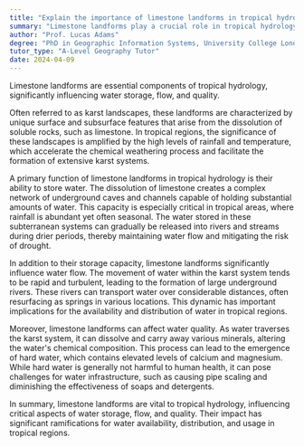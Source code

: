 ```yaml
---
title: "Explain the importance of limestone landforms in tropical hydrology"
summary: "Limestone landforms play a crucial role in tropical hydrology by influencing water storage, flow, and quality."
author: "Prof. Lucas Adams"
degree: "PhD in Geographic Information Systems, University College London"
tutor_type: "A-Level Geography Tutor"
date: 2024-04-09
---
```


Limestone landforms are essential components of tropical hydrology, significantly influencing water storage, flow, and quality.

Often referred to as karst landscapes, these landforms are characterized by unique surface and subsurface features that arise from the dissolution of soluble rocks, such as limestone. In tropical regions, the significance of these landscapes is amplified by the high levels of rainfall and temperature, which accelerate the chemical weathering process and facilitate the formation of extensive karst systems.

A primary function of limestone landforms in tropical hydrology is their ability to store water. The dissolution of limestone creates a complex network of underground caves and channels capable of holding substantial amounts of water. This capacity is especially critical in tropical areas, where rainfall is abundant yet often seasonal. The water stored in these subterranean systems can gradually be released into rivers and streams during drier periods, thereby maintaining water flow and mitigating the risk of drought.

In addition to their storage capacity, limestone landforms significantly influence water flow. The movement of water within the karst system tends to be rapid and turbulent, leading to the formation of large underground rivers. These rivers can transport water over considerable distances, often resurfacing as springs in various locations. This dynamic has important implications for the availability and distribution of water in tropical regions.

Moreover, limestone landforms can affect water quality. As water traverses the karst system, it can dissolve and carry away various minerals, altering the water's chemical composition. This process can lead to the emergence of hard water, which contains elevated levels of calcium and magnesium. While hard water is generally not harmful to human health, it can pose challenges for water infrastructure, such as causing pipe scaling and diminishing the effectiveness of soaps and detergents.

In summary, limestone landforms are vital to tropical hydrology, influencing critical aspects of water storage, flow, and quality. Their impact has significant ramifications for water availability, distribution, and usage in tropical regions.
    